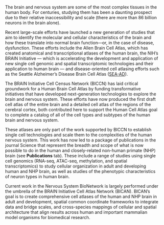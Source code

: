 The brain and nervous system are some of the most complex tissues in the human body. For centuries, studying them has been a daunting prospect due to their relative inaccessibility and scale (there are more than 86 billion neurons in the brain alone).

Recent large-scale efforts have launched a new generation of studies that aim to identify the molecular and cellular characteristics of the brain and how these translate into normal brain function—or, in the case of disease, dysfunction. These efforts include the Allen Brain Cell Atlas, which has created anatomical and transcriptional atlases of the human brain, the NIH’s BRAIN Initiative — which is accelerating the development and application of new single cell genomic and spatial transcriptomic technologies and their application to human brain — and disease-oriented cell atlasing efforts such as the Seattle Alzheimer’s Disease Brain Cell Atlas ([SEA-AD](http://sea-ad.org)).

The BRAIN Initiative Cell Census Network (BICCN) has laid critical groundwork for a Human Brain Cell Atlas by funding transformative initiatives that have developed next-generation technologies to explore the brain and nervous system. These efforts have now produced the first draft cell atlas of the entire brain and a detailed cell atlas of the regions of the cerebral cortex, both contributed here to support the Human Cell Atlas goal to complete a catalog of all of the cell types and subtypes of the human brain and nervous system.

These atlases are only part of the work supported by BICCN to establish single cell technologies and scale them to the complexities of the human nervous system. This work has now led to a package of publications in the journal Science that represent the breadth and scope of what is now possible to do in the human and closely-related non-human primate (NHP) brain (see **Publications** tab). These include a range of studies using single cell genomics (RNA-seq, ATAC-seq, methylation, and spatial transcriptomics) to study cellular organization in adult and developing human and NHP brain, as well as studies of the phenotypic characteristics of neuron types in human brain.

Current work in the Nervous System BioNetwork is largely performed under the umbrella of the BRAIN Initiative Cell Atlas Network (BICAN). BICAN’s goal is to create comprehensive cell atlases of the human and NHP brain in adult and development, spatial common coordinate frameworks to integrate data and bridge scales, and cross-species mappings of cellular and spatial architecture that align results across human and important mammalian model organisms for biomedical research.
